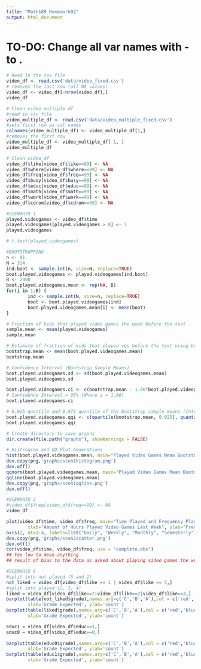 ```yaml
---
title: "Math189_Homework02"
output: html_document
---
```


# TO-DO: Change all var names with - to .

```r
# Read in the csv file 
video_df <- read.csv('data/video_fixed.csv')
# removes the last row (all NA values)
video_df <- video_df[-nrow(video_df),]
video_df
```
```r
# Clean video multiple df
#read in csv file
video_multiple_df <- read.csv('data/video_multiple_fixed.csv')
#sets first row as col names
colnames(video_multiple_df) <- video_multiple_df[1,]
#removes the first row
video_multiple_df <- video_multiple_df[-1, ] 
video_multiple_df
```

```r
# Clean video_df
video_df$like[video_df$like==99] <- NA
video_df$where[video_df$where==99] <- NA
video_df$freq[video_df$freq==99] <- NA
video_df$busy[video_df$busy==99] <- NA
video_df$educ[video_df$educ==99] <- NA
video_df$math[video_df$math==99] <- NA
video_df$work[video_df$work==99] <- NA
video_df$cdrom[video_df$cdrom==99] <- NA
```

```r
#SCENARIO 1
played.videogames <- video_df$time
played.videogames[played.videogames > 0] <- 1
played.videogames

# t.test(played_videogames)

#BOOTSTRAPPING
n <- 91
N = 314
ind.boot <- sample.int(n, size=N, replace=TRUE)
boot.played.videogames <- played.videogames[ind.boot]
B <- 2000
boot.played.videogames.mean <- rep(NA, B)
for(i in 1:B) {
        ind <- sample.int(N, size=n, replace=TRUE)
        boot <- boot.played.videogames[ind]
        boot.played.videogames.mean[i] <- mean(boot)
}

# Fraction of kids that played video games the week before the test
sample.mean <- mean(played.videogames)
sample.mean

# Estimate of fraction of kids that played vgs before the test using bootstrap
bootstrap.mean <- mean(boot.played.videogames.mean)
bootstrap.mean

# Confidence Interval (Bootstrap Sample Means)
boot.played.videogames.sd <- sd(boot.played.videogames.mean)
boot.played.videogames.sd

boot.played.videogames.ci <- c(bootstrap.mean - 1.96*boot.played.videogames.sd, bootstrap.mean + + 1.96*boot.played.videogames.sd)
# Confidence Interval = 95% (Where z = 1.96)
boot.played.videogames.ci

# 0.025-quantile and 0.975 quantile of the bootstrap sample means (Interval Estimate)
boot.played.videogames.qqi <- c(quantile(bootstrap.mean, 0.025), quantile(bootstrap.mean, 0.975))
boot.played.videogames.qqi

# Create directory to save graphs 
dir.create(file.path("graphs"), showWarnings = FALSE)

# Histrogram and QQ Plot Generations
hist(boot.played.videogames.mean, main="Played Video Games Mean Bootstrap Histogram", xlab="Bootstrap Sample Mean")
dev.copy(png,'graphs/scen1histogram.png')
dev.off()
qqnorm(boot.played.videogames.mean, main="Played Video Games Mean Bootstrap QQ Plot")
qqline(boot.played.videogames.mean)
dev.copy(png,'graphs/scen1qqline.png')
dev.off()
```

```r
#SCENARIO 2
#video_df$freq[video_df$freq==99] <- NA
video_df

plot(video_df$time, video_df$freq, main="Time Played and Frequency Played Video Games Scatterplot", 
        xlab="Amount of Hours Played Video Games Last Week", ylab="Frequency Play Video Games", yaxt="n")
axis(2, at=1:4, labels=list("Daily", "Weekly", "Monthly", "Semesterly"))
dev.copy(png,'graphs/scen2scatter.png')
dev.off()
cor(video_df$time, video_df$freq, use = "complete.obs")
## Too low to mean anything
## result of bias to the data as asked about playing video games the week before a midterm. 

```

```r
#SCENARIO 6
#split into not played (5 and 1)
not_liked = video_df[video_df$like == 1 | video_df$like == 5,]
#split into played (2, 3, 4)
liked = video_df[video_df$like==2|video_df$like==2|video_df$like==3,]
barplot(table(not_liked$grade),names.arg=c('C','B','A'),col = c('red','blue','green') ,main= 'Distribution of Grades - Not Liked', border=TRUE,
        xlab='Grade Expected', ylab='count')
barplot(table(liked$grade),names.arg=c('C','B','A'),col = c('red','blue','green') ,main= 'Distribution of Grades - Liked', border=TRUE,
        xlab='Grade Expected', ylab='count')

```

```r
educ1 = video_df[video_df$educ==1,]
educ0 = video_df[video_df$educ==0,]
   
barplot(table(educ0$grade),names.arg=c('C','B','A'),col = c('red','blue','green') ,main= 'Distribution of Grades - Not Educational', border=TRUE,
        xlab='Grade Expected', ylab='count')
barplot(table(educ1$grade),names.arg=c('C','B','A'),col = c('red','blue','green') ,main= 'Distribution of Grades - Educational', border=TRUE,
        xlab='Grade Expected', ylab='count')

```
